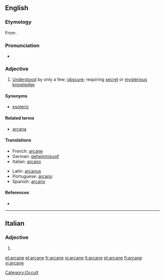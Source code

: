 ==English==

===Etymology===
From {{etyl|la}} {{term|arcanus|lang=la}}.

===Pronunciation===
* {{rhymes|eɪn}}

===Adjective===
{{en-adj}}

# [[understood|Understood]] by only a few; [[obscure]]; requiring [[secret]] or [[mysterious]] [[knowledge]]

====Synonyms====
* [[esoteric]]

====Related terms====
* [[arcana]]

====Translations====
{{trans-top|}}
* French: [[arcane]]
* German: [[geheimnisvoll]]
* Italian: [[arcano]]
{{trans-mid}}
* Latin: [[arcanus]]
* Portuguese: [[arcano]]
* Spanish: [[arcano]]
{{trans-bottom}}

====References====
* {{R:1913}}

[[Category:Occult]]

----

==Italian==

===Adjective===
{{infl|it|adjective form|g=f}}

# {{form of|Feminine plural form of|[[arcano]]}}

[[et:arcane]]
[[el:arcane]]
[[fr:arcane]]
[[io:arcane]]
[[lt:arcane]]
[[pt:arcane]]
[[fi:arcane]]
[[vi:arcane]]